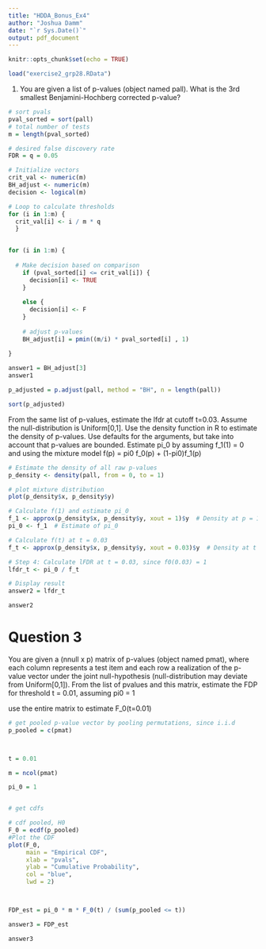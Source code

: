 ```yaml
---
title: "HDDA_Bonus_Ex4"
author: "Joshua Damm"
date: "`r Sys.Date()`"
output: pdf_document
---
```


```r
knitr::opts_chunk$set(echo = TRUE)
```

```r
load("exercise2_grp28.RData")
```

1. You are given a list of p-values (object named pall). What is the 3rd smallest Benjamini-Hochberg corrected p-value?

```r
# sort pvals
pval_sorted = sort(pall)
# total number of tests
m = length(pval_sorted)

# desired false discovery rate
FDR = q = 0.05

# Initialize vectors
crit_val <- numeric(m)
BH_adjust <- numeric(m)
decision <- logical(m)

# Loop to calculate thresholds
for (i in 1:m) {
  crit_val[i] <- i / m * q
  }
  

for (i in 1:m) {
    
  # Make decision based on comparison
    if (pval_sorted[i] <= crit_val[i]) {
      decision[i] <- TRUE
    }
    
    else {
      decision[i] <- F
    }
    
    # adjust p-values
    BH_adjust[i] = pmin((m/i) * pval_sorted[i] , 1)
    
}

answer1 = BH_adjust[3]
answer1

```

```r
p_adjusted = p.adjust(pall, method = "BH", n = length(pall))

sort(p_adjusted)

```


From the same list of p-values, estimate the lfdr at cutoff t=0.03. Assume the null-distribution is Uniform[0,1]. Use the density function in R to estimate the density of p-values. Use defaults for the arguments, but take into account that p-values are bounded. Estimate pi_0 by assuming f_1(1) = 0 and using the mixture model f(p) = pi0 f_0(p) + (1-pi0)f_1(p)




```r
# Estimate the density of all raw p-values
p_density <- density(pall, from = 0, to = 1)

# plot mixture distribution
plot(p_density$x, p_density$y)

# Calculate f(1) and estimate pi_0
f_1 <- approx(p_density$x, p_density$y, xout = 1)$y  # Density at p = 1
pi_0 <- f_1  # Estimate of pi_0

# Calculate f(t) at t = 0.03
f_t <- approx(p_density$x, p_density$y, xout = 0.03)$y  # Density at t = 0.03

# Step 4: Calculate lFDR at t = 0.03, since f0(0.03) = 1
lfdr_t <- pi_0 / f_t

# Display result
answer2 = lfdr_t

answer2
```


# Question 3

You are given a (nnull x p) matrix of p-values (object named pmat), where each column represents a test item and each row a realization of the p-value vector under the joint null-hypothesis (null-distribution may deviate from Uniform[0,1]). From the list of pvalues and this matrix, estimate the FDP for threshold t = 0.01, assuming pi0 = 1

use the entire matrix to estimate F_0(t=0.01)

```r
# get pooled p-value vector by pooling permutations, since i.i.d
p_pooled = c(pmat)



t = 0.01

m = ncol(pmat)

pi_0 = 1


# get cdfs

# cdf pooled, H0
F_0 = ecdf(p_pooled)
#Plot the CDF
plot(F_0, 
     main = "Empirical CDF",
     xlab = "pvals",
     ylab = "Cumulative Probability",
     col = "blue",
     lwd = 2) 



FDP_est = pi_0 * m * F_0(t) / (sum(p_pooled <= t))

answer3 = FDP_est

answer3
```





